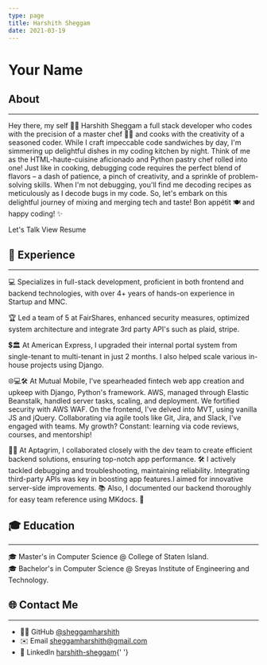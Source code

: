 ```yaml
---
type: page
title: Harshith Sheggam
date: 2021-03-19
---
```



# Your Name

## About

---

Hey there, my self 👨‍💻 Harshith Sheggam
a full stack developer who codes with the precision of a master chef 👨‍🍳 and cooks with the creativity of a seasoned coder.
While I craft impeccable code sandwiches by day, I'm simmering up delightful dishes in my coding kitchen by night.
Think of me as the HTML-haute-cuisine aficionado and Python pastry chef rolled into one! Just like in cooking, debugging
code requires the perfect blend of flavors – a dash of patience, a pinch of creativity, and a sprinkle of problem-solving skills.
When I'm not debugging, you'll find me decoding recipes as meticulously as I decode bugs in my code.
So, let's embark on this delightful journey of mixing and merging tech and taste! Bon appétit 🍽️ and happy coding! ✨

<div className='flex flex-row justify-center items-center'>
  <Link
    href={'https://wa.me/15513446078'}
    className="text-white no-underline bg-gradient-to-r from-green-400 via-green-500 to-green-600 hover:bg-gradient-to-br focus:ring-4 focus:outline-none focus:ring-green-300 dark:focus:ring-green-800 font-medium rounded-lg text-sm px-5 py-2.5 text-center me-2 mb-2"
    target='_blank'>Let's Talk</Link>
  <Link
    href="/files/resume.pdf"
    className="text-white no-underline bg-gradient-to-r from-blue-500 via-blue-600 to-blue-700 hover:bg-gradient-to-br focus:ring-4 focus:outline-none focus:ring-blue-300 dark:focus:ring-blue-800 font-medium rounded-lg text-sm px-5 py-2.5 text-center me-2 mb-2"
    target='_blank'> View Resume</Link>

</div>

## 💼 Experience

---

💻 Specializes in full-stack development, proficient in both frontend and backend technologies, with over 4+ years of hands-on experience in Startup and MNC.

🏆 Led a team of 5 at FairShares, enhanced security measures, optimized system architecture and integrate 3rd party API's such as plaid, stripe.

💲🏛️
At American Express, I upgraded their internal portal system from single-tenant to multi-tenant in just 2 months. I also helped scale various in-house projects using Django.


🌐💻🛠️ At Mutual Mobile, I've spearheaded fintech web app creation and upkeep with Django, Python's framework. AWS, managed through Elastic Beanstalk, handled server tasks, scaling, and deployment. We fortified security with AWS WAF. On the frontend, I've delved into MVT, using vanilla JS and jQuery. Collaborating via agile tools like Git, Jira, and Slack, I've engaged with teams. My growth? Constant: learning via code reviews, courses, and mentorship! 


👨‍💼 At Aptagrim, I collaborated closely with the dev team to create efficient backend solutions, ensuring top-notch app performance. 🛠️ I actively tackled debugging and troubleshooting, maintaining reliability. Integrating third-party APIs was key in boosting app features.I aimed for innovative server-side improvements. 📚 Also, I documented our backend thoroughly for easy team reference using MKdocs. 📝

## 🎓 Education

---

🎓 Master's in Computer Science @ College of Staten Island.\
🎓 Bachelor's in Computer Science @ Sreyas Institute of Engineering and Technology.

## 🌐 Contact Me

---

- 🧑‍💻 GitHub [@sheggamharshith](https://github.com/sheggamharshith)
- ✉️ Email [sheggamharshith@gmail.com](mailto:sheggamharshith@gmail.com)
- 👔 LinkedIn [harshith-sheggam](https://www.linkedin.com/in/harshith-sheggam/){' '}
